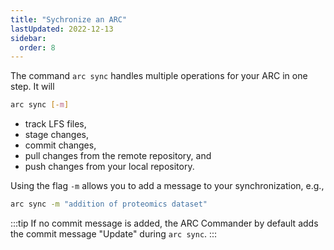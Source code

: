 ```yaml
---
title: "Sychronize an ARC"
lastUpdated: 2022-12-13
sidebar:
  order: 8
---
```


The command `arc sync` handles multiple operations for your ARC in one step. It will

```bash
arc sync [-m]
```

- track LFS files,
- stage changes,
- commit changes,
- pull changes from the remote repository, and
- push changes from your local repository. 

Using the flag `-m` allows you to add a message to your synchronization, e.g.,

```bash
arc sync -m "addition of proteomics dataset"
```

:::tip
If no commit message is added, the ARC Commander by default adds the commit message "Update" during `arc sync`. 
:::

